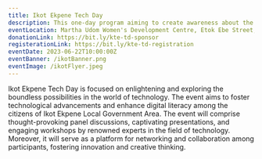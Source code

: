 ```yaml
---
title: Ikot Ekpene Tech Day
description: This one-day program aiming to create awareness about the vast opportunities presented by the digital economy to individuals and to bring together technology enthusiasts, professionals, entrepreneurs, students, and the general public to celebrate the advancements and explore possibilities in the world of technology.
eventLocation: Martha Udom Women's Development Centre, Etok Ebe Street, Ikot Ekpene.
donationLink: https://bit.ly/kte-td-sponsor
registerationLink: https://bit.ly/kte-td-registration
eventDate: 2023-06-22T10:00:00Z
eventBanner: /ikotBanner.png
eventImage: /ikotFlyer.jpeg
---
```


Ikot Ekpene Tech Day is focused on enlightening and exploring the boundless possibilities in the world of technology. The event aims to foster technological advancements and enhance digital literacy among the citizens of Ikot Ekpene Local Government Area.
The event will comprise thought-provoking panel discussions, captivating presentations, and engaging workshops by renowned experts in the field of technology. Moreover, it will serve as a platform for networking and collaboration among participants, fostering innovation and creative thinking.
